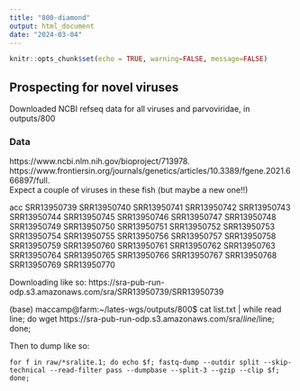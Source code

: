```yaml
---
title: "800-diamond"
output: html_document
date: "2024-03-04"
---
```


```r
knitr::opts_chunk$set(echo = TRUE, warning=FALSE, message=FALSE)
```

## Prospecting for novel viruses

Downloaded NCBI refseq data for all viruses and parvoviridae, in outputs/800 

### Data

https://www.ncbi.nlm.nih.gov/bioproject/713978.  
https://www.frontiersin.org/journals/genetics/articles/10.3389/fgene.2021.666897/full.  
Expect a couple of viruses in these fish (but maybe a new one!!)

acc
SRR13950739
SRR13950740
SRR13950741
SRR13950742
SRR13950743
SRR13950744
SRR13950745
SRR13950746
SRR13950747
SRR13950748
SRR13950749
SRR13950750
SRR13950751
SRR13950752
SRR13950753
SRR13950754
SRR13950755
SRR13950756
SRR13950757
SRR13950758
SRR13950759
SRR13950760
SRR13950761
SRR13950762
SRR13950763
SRR13950764
SRR13950765
SRR13950766
SRR13950767
SRR13950768
SRR13950769
SRR13950770


Downloading like so:
https://sra-pub-run-odp.s3.amazonaws.com/sra/SRR13950739/SRR13950739

(base) maccamp@farm:~/lates-wgs/outputs/800$ cat list.txt  | while read line; do wget https://sra-pub-run-odp.s3.amazonaws.com/sra/$line/$line; done;

Then to dump like so:

 `for f in raw/*sralite.1; do echo $f; fastq-dump --outdir split --skip-technical --read-filter pass --dumpbase --split-3 --gzip --clip $f; done;  `    
